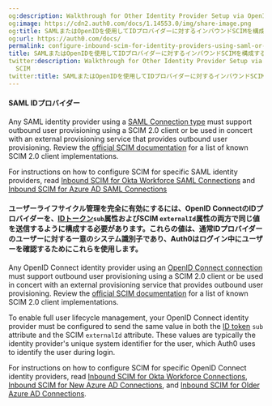 ```yaml
---
og:description: Walkthrough for Other Identity Provider Setup via OpenID or SAML SCIM
og:image: https://cdn2.auth0.com/docs/1.14553.0/img/share-image.png
og:title: SAMLまたはOpenIDを使用してIDプロバイダーに対するインバウンドSCIMを構成する
og:url: https://auth0.com/docs/
permalink: configure-inbound-scim-for-identity-providers-using-saml-or-openid
title: SAMLまたはOpenIDを使用してIDプロバイダーに対するインバウンドSCIMを構成する
twitter:description: Walkthrough for Other Identity Provider Setup via OpenID or SAML
  SCIM
twitter:title: SAMLまたはOpenIDを使用してIDプロバイダーに対するインバウンドSCIMを構成する
---
```


#### SAML IDプロバイダー

Any <Tooltip tip="Security Assertion Markup Language (SAML): Standardized protocol allowing two parties to exchange authentication information without a password." cta="View Glossary" href="/docs/glossary?term=SAML">SAML</Tooltip> <Tooltip tip="Security Assertion Markup Language (SAML): Standardized protocol allowing two parties to exchange authentication information without a password." cta="View Glossary" href="/docs/glossary?term=identity+provider">identity provider</Tooltip> using a [SAML Connection type](/docs/authenticate/identity-providers/enterprise-identity-providers/saml) must support outbound user provisioning using a SCIM 2.0 client or be used in concert with an external provisioning service that provides outbound user provisioning. Review the [official SCIM documentation](https://scim.cloud/#Implementations2) for a list of known SCIM 2.0 client implementations.

For instructions on how to configure SCIM for specific SAML identity providers, read [Inbound SCIM for Okta Workforce SAML Connections](/docs/authenticate/protocols/scim/inbound-scim-for-okta-workforce-saml-connections) and [Inbound SCIM for Azure AD SAML Connections](/docs/authenticate/protocols/scim/inbound-scim-for-azure-ad-saml-connections)

#### ユーザーライフサイクル管理を完全に有効にするには、OpenID ConnectのIDプロバイダーを、[IDトークン]()`sub`属性およびSCIM `externalId`属性の両方で同じ値を送信するように構成する必要があります。これらの値は、通常IDプロバイダーのユーザーに対する一意のシステム識別子であり、Auth0はログイン中にユーザーを確認するためにこれらを使用します。

Any <Tooltip tip="OpenID: Open standard for authentication that allows applications to verify users' identities without collecting and storing login information." cta="View Glossary" href="/docs/glossary?term=OpenID">OpenID</Tooltip> Connect identity provider using an [OpenID Connect connection](/docs/authenticate/identity-providers/enterprise-identity-providers/oidc) must support outbound user provisioning using a SCIM 2.0 client or be used in concert with an external provisioning service that provides outbound user provisioning. Review the [official SCIM documentation](https://scim.cloud/#Implementations2) for a list of known SCIM 2.0 client implementations.

To enable full user lifecycle management, your OpenID Connect identity provider must be configured to send the same value in both the [ID token](https://openid.net/specs/openid-connect-core-1_0.html#IDToken) `sub` attribute and the SCIM `externalId` attribute. These values are typically the identity provider's unique system identifier for the user, which Auth0 uses to identify the user during login.

For instructions on how to configure SCIM for specific OpenID Connect identity providers, read [Inbound SCIM for Okta Workforce Connections](/docs/authenticate/protocols/scim/inbound-scim-for-okta-workforce-connections), [Inbound SCIM for New Azure AD Connections](/docs/authenticate/protocols/scim/inbound-scim-for-new-azure-ad-connections), and [Inbound SCIM for Older Azure AD Connections](/docs/authenticate/protocols/scim/inbound-scim-for-older-azure-ad-connections).